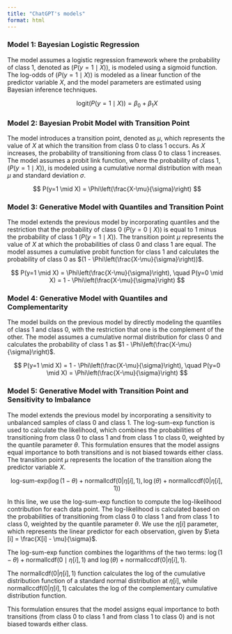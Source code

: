 ```yaml
---
title: "ChatGPT's models"
format: html
---
```




### Model 1: Bayesian Logistic Regression

The model assumes a logistic regression framework where the probability of class 1, denoted as $( P(y=1 \mid X) )$, is modeled using a sigmoid function. The log-odds of $(P(y=1 \mid X))$ is modeled as a linear function of the predictor variable $X$, and the model parameters are estimated using Bayesian inference techniques.

$$
\text{logit}(P(y=1 \mid X)) = \beta_0 + \beta_1X
$$

### Model 2: Bayesian Probit Model with Transition Point

The model introduces a transition point, denoted as $\mu$, which represents the value of $X$ at which the transition from class 0 to class 1 occurs. As $X$ increases, the probability of transitioning from class 0 to class 1 increases. The model assumes a probit link function, where the probability of class 1, $(P(y=1 \mid X))$, is modeled using a cumulative normal distribution with mean $\mu$ and standard deviation $\sigma$.

$$
P(y=1 \mid X) = \Phi\left(\frac{X-\mu}{\sigma}\right)
$$

### Model 3: Generative Model with Quantiles and Transition Point

The model extends the previous model by incorporating quantiles and the restriction that the probability of class 0 $(P(y=0 \mid X))$ is equal to 1 minus the probability of class 1 $(P(y=1 \mid X))$. The transition point $\mu$ represents the value of $X$ at which the probabilities of class 0 and class 1 are equal. The model assumes a cumulative probit function for class 1 and calculates the probability of class 0 as $(1 - \Phi\left(\frac{X-\mu}{\sigma}\right))$.

$$
P(y=1 \mid X) = \Phi\left(\frac{X-\mu}{\sigma}\right), \quad P(y=0 \mid X) = 1 - \Phi\left(\frac{X-\mu}{\sigma}\right)
$$

### Model 4: Generative Model with Quantiles and Complementarity

The model builds on the previous model by directly modeling the quantiles of class 1 and class 0, with the restriction that one is the complement of the other. The model assumes a cumulative normal distribution for class 0 and calculates the probability of class 1 as $1 - \Phi\left(\frac{X-\mu}{\sigma}\right)$.

$$
P(y=1 \mid X) = 1 - \Phi\left(\frac{X-\mu}{\sigma}\right), \quad P(y=0 \mid X) = \Phi\left(\frac{X-\mu}{\sigma}\right)
$$

### Model 5: Generative Model with Transition Point and Sensitivity to Imbalance

The model extends the previous model by incorporating a sensitivity to unbalanced samples of class 0 and class 1. The log-sum-exp function is used to calculate the likelihood, which combines the probabilities of transitioning from class 0 to class 1 and from class 1 to class 0, weighted by the quantile parameter $\theta$. This formulation ensures that the model assigns equal importance to both transitions and is not biased towards either class. The transition point $\mu$ represents the location of the transition along the predictor variable $X$.

$$
\text{log-sum-exp} ( \log(1-\theta) + \text{normallcdf}(0 | \eta[i], 1), \log(\theta) + \text{normallccdf}(0 | \eta[i], 1) )
$$

In this line, we use the log-sum-exp function to compute the log-likelihood contribution for each data point. The log-likelihood is calculated based on the probabilities of transitioning from class 0 to class 1 and from class 1 to class 0, weighted by the quantile parameter $\theta$. We use the $\eta [i]$ parameter, which represents the linear predictor for each observation, given by $\eta [i] = \frac{X[i] - \mu}{\sigma}$.

The log-sum-exp function combines the logarithms of the two terms: $\log(1 - \theta) + \text{normallcdf}(0 \mid \eta [i], 1)$ and $\log(\theta) + \text{normallccdf}(0 | \eta[i], 1)$. 

The $\text{normallcdf}(0 | \eta[i], 1)$ function calculates the log of the cumulative distribution function of a standard normal distribution at $\eta[i]$, while $\text{normallccdf}(0 | \eta[i], 1)$ calculates the log of the complementary cumulative distribution function.

This formulation ensures that the model assigns equal importance to both transitions (from class 0 to class 1 and from class 1 to class 0) and is not biased towards either class.

